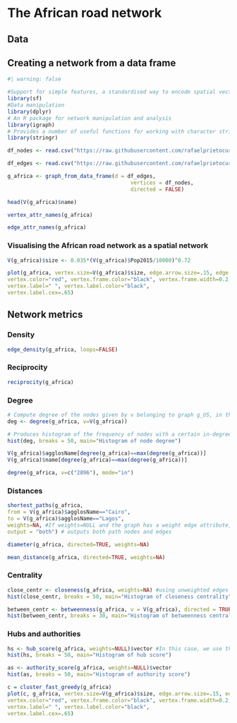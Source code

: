 # The African road network

## Data

## Creating a network from a data frame

```r
#| warning: false

#Support for simple features, a standardised way to encode spatial vector data
library(sf)
#Data manipulation
library(dplyr)
# An R package for network manipulation and analysis
library(igraph)
# Provides a number of useful functions for working with character strings in R
library(stringr)
```

```r
df_nodes <- read.csv("https://raw.githubusercontent.com/rafaelprietocuriel/AfricanUrbanNetwork/main/AfricaNetworkNodes.csv")

df_edges <- read.csv("https://raw.githubusercontent.com/rafaelprietocuriel/AfricanUrbanNetwork/main/AfricaNetworkEdges.csv")
```

```r
g_africa <- graph_from_data_frame(d = df_edges,
                                       vertices = df_nodes,
                                       directed = FALSE)
```

```r
head(V(g_africa)$name)
```
```r
vertex_attr_names(g_africa)
```

```r
edge_attr_names(g_africa)
```

### Visualising the African road network as a spatial network

```r

V(g_africa)$size <- 0.035*(V(g_africa)$Pop2015/10000)^0.72

plot(g_africa, vertex.size=V(g_africa)$size, edge.arrow.size=.15, edge.arrow.width=.2, edge.curved=0.1, edge.width=1, edge.color ="gray90",
vertex.color="red", vertex.frame.color="black", vertex.frame.width=0.2,
vertex.label=" ", vertex.label.color="black",
vertex.label.cex=.65) 
```


## Network metrics

### Density

```r
edge_density(g_africa, loops=FALSE)
```

### Reciprocity

```r
reciprocity(g_africa)
```

### Degree

```r
# Compute degree of the nodes given by v belonging to graph g_US, in this case the in-degree
deg <- degree(g_africa, v=V(g_africa))

# Produces histogram of the frequency of nodes with a certain in-degree
hist(deg, breaks = 50, main="Histogram of node degree")
```

```r
V(g_africa)$agglosName[degree(g_africa)==max(degree(g_africa))]
V(g_africa)$name[degree(g_africa)==max(degree(g_africa))]
```

```r
degree(g_africa, v=c("2896"), mode="in")
```

### Distances

```r
shortest_paths(g_africa, 
from = V(g_africa)$agglosName=="Cairo",
to = V(g_africa)$agglosName=="Lagos",
weights=NA, #If weights=NULL and the graph has a weight edge attribute, then the weigth attribute is used. If this is NA then no weights are used (even if the graph has a weight attribute)
output = "both") # outputs both path nodes and edges
```

```r
diameter(g_africa, directed=TRUE, weights=NA)
```

```r
mean_distance(g_africa, directed=TRUE, weights=NA)
```

### Centrality

```r
close_centr <- closeness(g_africa, weights=NA) #using unweighted edges
hist(close_centr, breaks = 50, main="Histogram of closeness centrality")
```
```r
between_centr <- betweenness(g_africa, v = V(g_africa), directed = TRUE, weights = NA)
hist(between_centr, breaks = 30, main="Histogram of betweenness centrality")
```


### Hubs and authorities

```r
hs <- hub_score(g_africa, weights=NULL)$vector #In this case, we use the weighted edges
hist(hs, breaks = 50, main="Histogram of hub score")
```


```r
as <- authority_score(g_africa, weights=NULL)$vector
hist(as, breaks = 50, main="Histogram of authority score")
```

```r
c = cluster_fast_greedy(g_africa)
plot(c, g_africa, vertex.size=V(g_africa)$size, edge.arrow.size=.15, edge.arrow.width=.2, edge.curved=0.1, edge.width=1, edge.color ="gray90",
vertex.color="red", vertex.frame.color="black", vertex.frame.width=0.2,
vertex.label=" ", vertex.label.color="black",
vertex.label.cex=.65)
```

